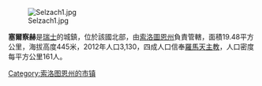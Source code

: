 [[Image:Selzach1.jpg|right]]

'''塞爾察赫'''是[[瑞士|瑞士]]的城鎮，位於該國北部，由[[索洛圖恩州|索洛圖恩州]]負責管轄，面積19.48平方公里，海拔高度445米，2012年人口3,130，四成人口信奉[[羅馬天主教|羅馬天主教]]，人口密度每平方公里161人。

{{Switzerland-geo-stub}}
[[Category:索洛图恩州的市镇|Category:索洛图恩州的市镇]]